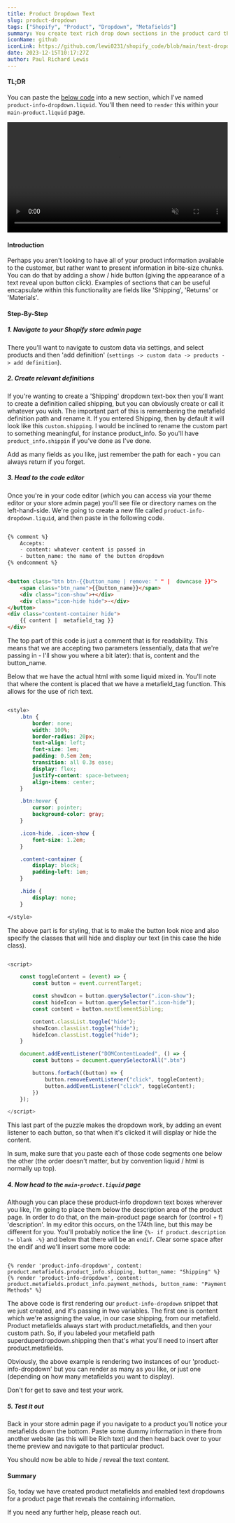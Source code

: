 ```yaml
---
title: Product Dropdown Text
slug: product-dropdown
tags: ["Shopify", "Product", "Dropdown", "Metafields"]
summary: You create text rich drop down sections in the product card through the use of metafields.
iconName: github
iconLink: https://github.com/lewi0231/shopify_code/blob/main/text-dropdown
date: 2023-12-15T10:17:27Z
author: Paul Richard Lewis
---
```



#### TL;DR

You can paste the [below code](#step-by-step) into a new section, which I've named `product-info-dropdown.liquid`.  You'll then need to `render` this within your `main-product.liquid` page.

<video autoPlay="true" muted loop width="100%">
  <source src="/videos/text-dropdown-capture.mp4" type="video/mp4" />
  Your browser does not support this feature.
</video>

#### Introduction

Perhaps you aren't looking to have all of your product information available to the customer, but rather want to present information in bite-size chunks.  You can do that by adding a show / hide button (giving the appearance of a text reveal upon button click).  Examples of sections that can be useful encapsulate within this functionality are fields like 'Shipping', 'Returns' or 'Materials'.



#### Step-By-Step

##### 1. Navigate to your Shopify store admin page
There you'll want to navigate to custom data via settings, and select products and then 'add definition' (`settings -> custom data -> products -> add definition`).

##### 2. Create relevant definitions
If you're wanting to create a 'Shipping' dropdown text-box then you'll want to create a definition called shipping, but you can obviously create or call it whatever you wish.  The important part of this is remembering the metafield definition path and rename it.  If you entered Shipping, then  by default it will look like this `custom.shipping`.  I would be inclined to rename the custom part to something meaningful, for instance product_info.  So you'll have `product_info.shippin` if you've done as I've done.

Add as many fields as you like, just remember the path for each - you can always return if you forget.

##### 3. Head to the code editor
Once you're in your code editor (which you can access via your theme editor or your store admin page) you'll see file or directory names on the left-hand-side.  We're going to create a new file called `product-info-dropdown.liquid`, and then paste in the following code.

```html

{% comment %} 
    Accepts:
    - content: whatever content is passed in
    - button_name: the name of the button dropdown
{% endcomment %}


<button class="btn btn-{{button_name | remove: " " |  downcase }}">
    <span class="btn_name">{{button_name}}</span>
    <div class="icon-show">+</div>
    <div class="icon-hide hide">-</div>
</button>
<div class="content-container hide">
    {{ content |  metafield_tag }}
</div>
```

The top part of this code is just a comment that is for readability.  This means that we are accepting two parameters (essentially, data that we're passing in - I'll show you where a bit later): that is, content and the button_name.

Below that we have the actual html with some liquid mixed in.  You'll note that where the content is placed that we have a metafield_tag function.  This allows for the use of rich text.

``` CSS

<style>
    .btn {
        border: none;
        width: 100%;
        border-radius: 20px;
        text-align: left;
        font-size: 1em;
        padding: 0.5em 2em;
        transition: all 0.3s ease;
        display: flex;
        justify-content: space-between;
        align-items: center;
    }

    .btn:hover {
        cursor: pointer;
        background-color: gray;
    }

    .icon-hide, .icon-show {
        font-size: 1.2em;
    }

    .content-container {
        display: block;
        padding-left: 1em;
    }

    .hide {
        display: none;
    }

</style>
```

The above part is for styling, that is to make the button look nice and also specify the classes that will hide and display our text (in this case the hide class).

```JavaScript

<script>

    const toggleContent = (event) => {
        const button = event.currentTarget;

        const showIcon = button.querySelector(".icon-show");
        const hideIcon = button.querySelector(".icon-hide");
        const content = button.nextElementSibling; 

        content.classList.toggle("hide");
        showIcon.classList.toggle("hide");
        hideIcon.classList.toggle("hide");
    }

    document.addEventListener("DOMContentLoaded", () => {
        const buttons = document.querySelectorAll(".btn")

        buttons.forEach((button) => {
            button.removeEventListener("click", toggleContent);
            button.addEventListener("click", toggleContent);
        })
    });

</script>
```

This last part of the puzzle makes the dropdown work, by adding an event listener to each button, so that when it's clicked it will display or hide the content.

In sum, make sure that you paste each of those code segments one below the other (the order doesn't matter, but by convention liquid / html is normally up top).

##### 4. Now head to the `main-product.liquid` page

Although you can place these product-info dropdown text boxes wherever you like, I'm going to place them below the description area of the product page.  In order to do that, on the main-product page search for (control + f) 'description'.  In my editor this occurs, on the 174th line, but this may be different for you.  You'll probably notice the line `{%- if product.description != blank -%}` and below that there will be an `endif`.  Clear some space after the endif and we'll insert some more code:

```liquid

{% render 'product-info-dropdown', content: product.metafields.product_info.shipping, button_name: "Shipping" %}
{% render 'product-info-dropdown', content: product.metafields.product_info.payment_methods, button_name: "Payment
Methods" %}
```
The above code is first rendering our `product-info-dropdown` snippet that we just created, and it's passing in two variables.  The first one is content which we're assigning the value, in our case shipping, from our metafield.  Product metafields always start with product.metafields, and then your custom path.  So, if you labeled your metafield path superduperdropdown.shipping then that's what you'll need to insert after product.metafields.

Obviously, the above example is rendering two instances of our 'product-info-dropdown' but you can render as many as you like, or just one (depending on how many metafields you want to display).

Don't for get to save and test your work.

##### 5. Test it out

Back in your store admin page if you navigate to a product you'll notice your metafields down the bottom.  Paste some dummy information in there from another website (as this will be Rich text) and then head back over to your theme preview and navigate to that particular product.  

You should now be able to hide / reveal the text content.

#### Summary

So, today we have created product metafields and enabled text dropdowns for a product page that reveals the containing information.

If you need any further help, please reach out.